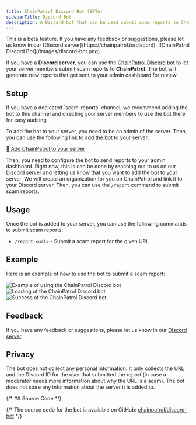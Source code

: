 ```yaml
---
title: ChainPatrol Discord Bot (BETA)
sidebarTitle: Discord Bot
description: A Discord bot that can be used submit scam reports to ChainPatrol
---
```


<Warning>
  This is a beta feature. If you have any feedback or suggestions, please let us
  know in our [Discord server](https://chainpatrol.io/discord).
</Warning>

<Frame>![ChainPatrol Discord Bot](/images/discord-bot.png)</Frame>

If you have a **Discord server**, you can use the [ChainPatrol Discord bot](https://chainpatrol.io/bot)
to let your server members submit scam reports to **ChainPatrol**. The bot will generate new
reports that get sent to your admin dashboard for review.

## Setup

<Tip>
  If you have a dedicated `scam-reports` channel, we recommend adding the bot to
  this channel and directing your server members to use the bot there for easy
  auditing
</Tip>

To add the bot to your server, you need to be an admin of the server. Then, you
can use the following link to add the bot to your server:

[🚀 Add ChainPatrol to your server](https://chainpatrol.io/bot/install)

Then, you need to configure the bot to send reports to your admin dashboard. Right now,
this is can be done by reaching out to us on our [Discord server](https://chainpatrol.io/discord)
and letting us know that you want to add the bot to your server. We will create an organization
for you on ChainPatrol and link it to your Discord server. Then, you can use the
`/report` command to submit scam reports.

## Usage

Once the bot is added to your server, you can use the following commands to
submit scam reports:

- `/report <url>` - Submit a scam report for the given URL

## Example

Here is an example of how to use the bot to submit a scam report:

![Example of using the ChainPatrol Discord bot](/images/discord-bot-prompt.png)
![Loading of the ChainPatrol Discord bot](/images/discord-bot-loading.png)
![Success of the ChainPatrol Discord bot](/images/discord-bot-success.png)

## Feedback

If you have any feedback or suggestions, please let us know in our
[Discord server](https://chainpatrol.io/discord).

## Privacy

The bot does not collect any personal information. It only collects the URL and
the Discord ID for the user that submitted the report (in case a moderator needs
more information about why the URL is a scam). The bot does not store any information
about the server it is added to.

{/* ## Source Code */}

{/* The source code for the bot is available on GitHub: [chainpatrol/discord-bot](https://github.com/chainPatrol/discord-bot) */}

